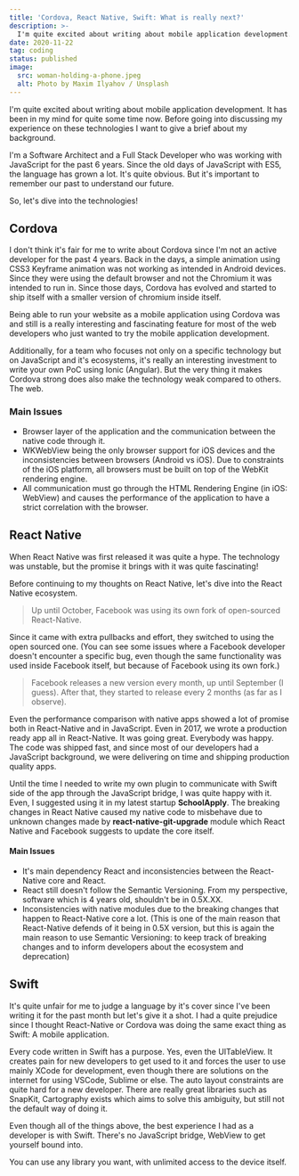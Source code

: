 ```yaml
---
title: 'Cordova, React Native, Swift: What is really next?'
description: >-
  I'm quite excited about writing about mobile application development. It has been in my mind for quite some time now.
date: 2020-11-22
tag: coding
status: published
image:
  src: woman-holding-a-phone.jpeg
  alt: Photo by Maxim Ilyahov / Unsplash
---
```


I'm quite excited about writing about mobile application development. It has been in my mind for quite some time now. Before going into discussing my experience on these technologies I want to give a brief about my background.

I'm a Software Architect and a Full Stack Developer who was working with JavaScript for the past 6 years. Since the old days of JavaScript with ES5, the language has grown a lot. It's quite obvious. But it's important to remember our past to understand our future.

So, let's dive into the technologies!

## Cordova

I don't think it's fair for me to write about Cordova since I'm not an active developer for the past 4 years. Back in the days, a simple animation using CSS3 Keyframe animation was not working as intended in Android devices. Since they were using the default browser and not the Chromium it was intended to run in. Since those days, Cordova has evolved and started to ship itself with a smaller version of chromium inside itself.

Being able to run your website as a mobile application using Cordova was and still is a really interesting and fascinating feature for most of the web developers who just wanted to try the mobile application development.

Additionally, for a team who focuses not only on a specific technology but on JavaScript and it's ecosystems, it's really an interesting investment to write your own PoC using Ionic (Angular). But the very thing it makes Cordova strong does also make the technology weak compared to others. The web.

### Main Issues

* Browser layer of the application and the communication between the native code through it.
* WKWebView being the only browser support for iOS devices and the inconsistencies between browsers (Android vs iOS). Due to constraints of the iOS platform, all browsers must be built on top of the WebKit rendering engine.
* All communication must go through the HTML Rendering Engine (in iOS: WebView) and causes the performance of the application to have a strict correlation with the browser.

## React Native

When React Native was first released it was quite a hype. The technology was unstable, but the promise it brings with it was quite fascinating!

Before continuing to my thoughts on React Native, let's dive into the React Native ecosystem.

> Up until October, Facebook was using its own fork of open-sourced React-Native.

Since it came with extra pullbacks and effort, they switched to using the open sourced one. (You can see some issues where a Facebook developer doesn't encounter a specific bug, even though the same functionality was used inside Facebook itself, but because of Facebook using its own fork.)

> Facebook releases a new version every month, up until September (I guess). After that, they started to release every 2 months (as far as I observe).

Even the performance comparison with native apps showed a lot of promise both in React-Native and in JavaScript. Even in 2017, we wrote a production ready app all in React-Native. It was going great. Everybody was happy. The code was shipped fast, and since most of our developers had a JavaScript background, we were delivering on time and shipping production quality apps.

Until the time I needed to write my own plugin to communicate with Swift side of the app through the JavaScript bridge, I was quite happy with it. Even, I suggested using it in my latest startup **SchoolApply**. The breaking changes in React Native caused my native code to misbehave due to unknown changes made by **react-native-git-upgrade** module which React Native and Facebook suggests to update the core itself.

#### Main Issues

* It's main dependency React and inconsistencies between the React-Native core and React.
* React still doesn't follow the Semantic Versioning. From my perspective, software which is 4 years old, shouldn't be in 0.5X.XX.
* Inconsistencies with native modules due to the breaking changes that happen to React-Native core a lot. (This is one of the main reason that React-Native defends of it being in 0.5X version, but this is again the main reason to use Semantic Versioning: to keep track of breaking changes and to inform developers about the ecosystem and deprecation)

## Swift

It's quite unfair for me to judge a language by it's cover since I've been writing it for the past month but let's give it a shot. I had a quite prejudice since I thought React-Native or Cordova was doing the same exact thing as Swift: A mobile application.

Every code written in Swift has a purpose. Yes, even the UITableView. It creates pain for new developers to get used to it and forces the user to use mainly XCode for development, even though there are solutions on the internet for using VSCode, Sublime or else. The auto layout constraints are quite hard for a new developer. There are really great libraries such as SnapKit, Cartography exists which aims to solve this ambiguity, but still not the default way of doing it.

Even though all of the things above, the best experience I had as a developer is with Swift. There's no JavaScript bridge, WebView to get yourself bound into.

You can use any library you want, with unlimited access to the device itself.
